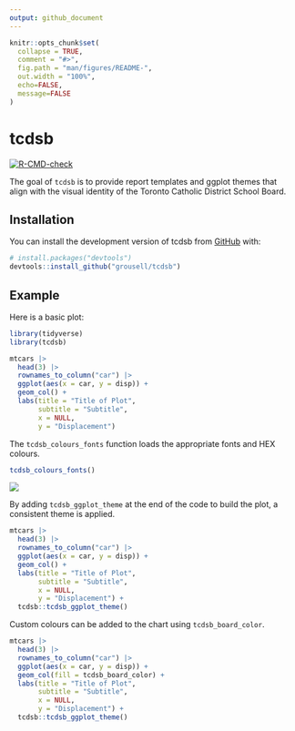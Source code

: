 ```yaml
---
output: github_document
---
```


<!-- README.md is generated from README.Rmd. Please edit that file -->

```r
knitr::opts_chunk$set(
  collapse = TRUE,
  comment = "#>",
  fig.path = "man/figures/README-",
  out.width = "100%",
  echo=FALSE, 
  message=FALSE
)
```

# tcdsb

<!-- badges: start -->
[![R-CMD-check](https://github.com/grousell/tcdsb/actions/workflows/R-CMD-check.yaml/badge.svg)](https://github.com/grousell/tcdsb/actions/workflows/R-CMD-check.yaml)
<!-- badges: end -->

The goal of `tcdsb` is to provide report templates and ggplot themes that align with the visual identity of the Toronto Catholic District School Board. 

## Installation

You can install the development version of tcdsb from [GitHub](https://github.com/) with:

``` r
# install.packages("devtools")
devtools::install_github("grousell/tcdsb")
```

## Example

Here is a basic plot:

```r
library(tidyverse)
library(tcdsb)

mtcars |> 
  head(3) |> 
  rownames_to_column("car") |> 
  ggplot(aes(x = car, y = disp)) +
  geom_col() + 
  labs(title = "Title of Plot", 
       subtitle = "Subtitle", 
       x = NULL, 
       y = "Displacement") 

```

The `tcdsb_colours_fonts` function loads the appropriate fonts and HEX colours. 
```r
tcdsb_colours_fonts()
```

![](images/tcdsb_colour_font_pic.png)


By adding `tcdsb_ggplot_theme` at the end of the code to build the plot, a consistent theme is applied.

```r

mtcars |> 
  head(3) |> 
  rownames_to_column("car") |> 
  ggplot(aes(x = car, y = disp)) +
  geom_col() + 
  labs(title = "Title of Plot", 
       subtitle = "Subtitle", 
       x = NULL, 
       y = "Displacement") + 
  tcdsb::tcdsb_ggplot_theme()

```

Custom colours can be added to the chart using `tcdsb_board_color`. 

```r

mtcars |> 
  head(3) |> 
  rownames_to_column("car") |> 
  ggplot(aes(x = car, y = disp)) +
  geom_col(fill = tcdsb_board_color) + 
  labs(title = "Title of Plot", 
       subtitle = "Subtitle", 
       x = NULL, 
       y = "Displacement") + 
  tcdsb::tcdsb_ggplot_theme()

```

